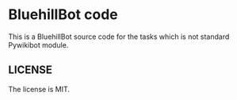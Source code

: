 = BluehillBot code =
This is a BluehillBot source code for the tasks which is not standard Pywikibot module.

== LICENSE ==
The license is MIT.
